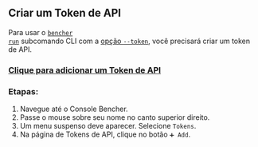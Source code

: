 ## Criar um Token de API

Para usar o
<code><a href="/pt/docs/explanation/bencher-run/">bencher run</a></code> subcomando CLI
com a [opção `--token`][token option],
você precisará criar um token de API.

<h3><a id="add-api-token" href="/console/users/tokens/add?back=aHR0cHM6Ly9iZW5jaGVyLmRldi9kb2NzL2hvdy10by9jbGFpbS8jY3JlYXRlLWFuLWFwaS10b2tlbg==">Clique para adicionar um Token de API</a></h3>

### Etapas:

1. Navegue até o Console Bencher.
2. Passe o mouse sobre seu nome no canto superior direito.
3. Um menu suspenso deve aparecer. Selecione `Tokens`.
4. Na página de Tokens de API, clique no botão `➕ Add`.

[token option]: /pt/docs/explanation/bencher-run/#--token-token
